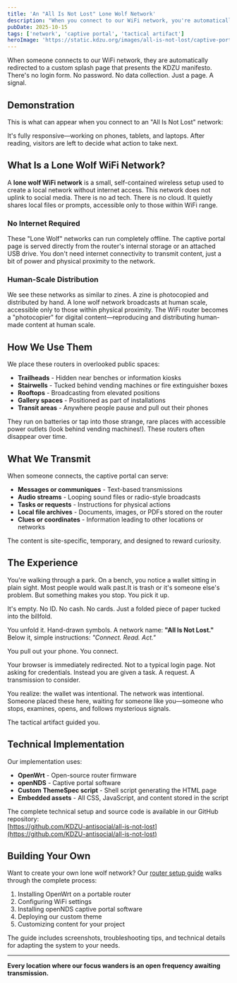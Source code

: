 ```yaml
---
title: 'An "All Is Not Lost" Lone Wolf Network'
description: "When you connect to our WiFi network, you're automatically redirected to a custom splash page zine. No login. No tracking. Just a transmission."
pubDate: 2025-10-15
tags: ['network', 'captive portal', 'tactical artifact']
heroImage: 'https://static.kdzu.org/images/all-is-not-lost/captive-portal-demo@2x.jpg'
---
```



When someone connects to our WiFi network, they are automatically redirected to a custom splash page that presents the KDZU manifesto. There's no login form. No password. No data collection. Just a page. A signal.

## Demonstration

This is what can appear when you connect to an "All Is Not Lost" network:

<VimeoVideo 
  videoId="1129088485"
  responsive={true}
  aspectRatio="16:9"
  title={true}
  byline={false}
  portrait={false}
  color="#ff0000"
  accessibilityTitle="All Is Not Lost Captive Portal Demo"
  description="A demonstration of the KDZU captive portal splash page zine that appears when connecting to an All Is Not Lost lone wolf WiFi network"
/>

It's fully responsive—working on phones, tablets, and laptops. After reading, visitors are left to decide what action to take next.

## What Is a Lone Wolf WiFi Network?

A **lone wolf WiFi network** is a small, self-contained wireless setup used to create a local network without internet access. This network does not uplink to social media. There is no ad tech. There is no cloud. It quietly shares local files or prompts, accessible only to those within WiFi range.

### No Internet Required

These "Lone Wolf" networks can run completely offline. The captive portal page is served directly from the router's internal storage or an attached USB drive. You don't need internet connectivity to transmit content, just a bit of power and physical proximity to the network.

### Human-Scale Distribution

We see these networks as similar to zines. A zine is photocopied and distributed by hand. A lone wolf network broadcasts at human scale, accessible only to those within physical proximity. The WiFi router becomes a "photocopier" for digital content—reproducing and distributing human-made content at human scale.

## How We Use Them

We place these routers in overlooked public spaces:

- **Trailheads** - Hidden near benches or information kiosks
- **Stairwells** - Tucked behind vending machines or fire extinguisher boxes
- **Rooftops** - Broadcasting from elevated positions
- **Gallery spaces** - Positioned as part of installations
- **Transit areas** - Anywhere people pause and pull out their phones

They run on batteries or tap into those strange, rare places with accessible power outlets (look behind vending machines!). These routers often disappear over time.


## What We Transmit

When someone connects, the captive portal can serve:

- **Messages or communiques** - Text-based transmissions
- **Audio streams** - Looping sound files or radio-style broadcasts
- **Tasks or requests** - Instructions for physical actions
- **Local file archives** - Documents, images, or PDFs stored on the router
- **Clues or coordinates** - Information leading to other locations or networks

The content is site-specific, temporary, and designed to reward curiosity.

## The Experience

You're walking through a park. On a bench, you notice a wallet sitting in plain sight. Most people would walk past.It is trash or it's someone else's problem. But something makes you stop. You pick it up.

It's empty. No ID. No cash. No cards. Just a folded piece of paper tucked into the billfold.

You unfold it. Hand-drawn symbols. A network name: **"All Is Not Lost."** Below it, simple instructions: *"Connect. Read. Act."*

You pull out your phone. You connect.

Your browser is immediately redirected. Not to a typical login page. Not asking for credentials. Instead you are given a task. A request. A transmission to consider.

You realize: the wallet was intentional. The network was intentional. Someone placed these here, waiting for someone like you—someone who stops, examines, opens, and follows mysterious signals.

The tactical artifact guided you. 

## Technical Implementation

Our implementation uses:

- **OpenWrt** - Open-source router firmware
- **openNDS** - Captive portal software
- **Custom ThemeSpec script** - Shell script generating the HTML page
- **Embedded assets** - All CSS, JavaScript, and content stored in the script

The complete technical setup and source code is available in our GitHub repository:  
[https://github.com/KDZU-antisocial/all-is-not-lost](https://github.com/KDZU-antisocial/all-is-not-lost)

## Building Your Own

Want to create your own lone wolf network? Our [router setup guide](/all-is-not-lost/setting-up-a-router/) walks through the complete process:

1. Installing OpenWrt on a portable router
2. Configuring WiFi settings
3. Installing openNDS captive portal software
4. Deploying our custom theme
5. Customizing content for your project

The guide includes screenshots, troubleshooting tips, and technical details for adapting the system to your needs.

---

**Every location where our focus wanders is an open frequency awaiting transmission.**

